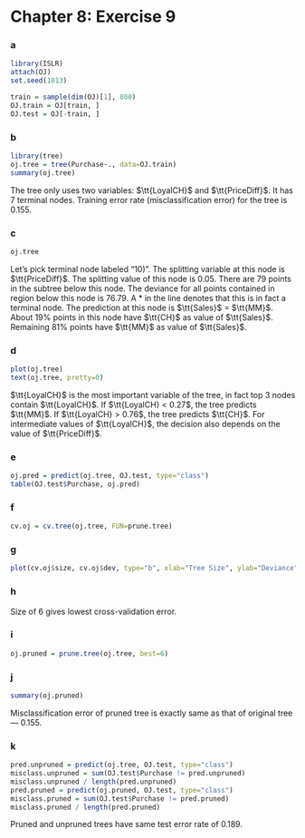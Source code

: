 Chapter 8: Exercise 9
========================================================

### a
```r
library(ISLR)
attach(OJ)
set.seed(1013)

train = sample(dim(OJ)[1], 800)
OJ.train = OJ[train, ]
OJ.test = OJ[-train, ]
```

### b
```r
library(tree)
oj.tree = tree(Purchase~., data=OJ.train)
summary(oj.tree)
```
The tree only uses two variables: $\tt{LoyalCH}$ and $\tt{PriceDiff}$. It has $7$ terminal nodes. Training error rate (misclassification error) for the tree is $0.155$.

### c
```r
oj.tree
```
Let's pick terminal node labeled "10)". The splitting variable at this node is $\tt{PriceDiff}$. The splitting value of this node is $0.05$. There are $79$ points in the subtree below this node. The deviance for all points contained in region below this node is $76.79$. A * in the line denotes that this is in fact a terminal node. The prediction at this node is $\tt{Sales}$ = $\tt{MM}$. About $19$% points in this node have $\tt{CH}$ as value of $\tt{Sales}$. Remaining $81$% points have $\tt{MM}$ as value of $\tt{Sales}$.

### d
```r
plot(oj.tree)
text(oj.tree, pretty=0)
```
$\tt{LoyalCH}$ is the most important variable of the tree, in fact top 3 nodes contain $\tt{LoyalCH}$. If $\tt{LoyalCH} < 0.27$, the tree predicts $\tt{MM}$. If $\tt{LoyalCH} > 0.76$, the tree predicts $\tt{CH}$. For intermediate values of $\tt{LoyalCH}$, the decision also depends on the value of $\tt{PriceDiff}$.

### e
```r
oj.pred = predict(oj.tree, OJ.test, type="class")
table(OJ.test$Purchase, oj.pred)
```

### f
```r
cv.oj = cv.tree(oj.tree, FUN=prune.tree)
```

### g
```r
plot(cv.oj$size, cv.oj$dev, type="b", xlab="Tree Size", ylab="Deviance")
```

### h
Size of 6 gives lowest cross-validation error.

### i
```r
oj.pruned = prune.tree(oj.tree, best=6)
```

### j
```r
summary(oj.pruned)
```
Misclassification error of pruned tree is exactly same as that of original tree --- $0.155$.

### k
```r
pred.unpruned = predict(oj.tree, OJ.test, type="class")
misclass.unpruned = sum(OJ.test$Purchase != pred.unpruned)
misclass.unpruned / length(pred.unpruned)
pred.pruned = predict(oj.pruned, OJ.test, type="class")
misclass.pruned = sum(OJ.test$Purchase != pred.pruned)
misclass.pruned / length(pred.pruned)
```
Pruned and unpruned trees have same test error rate of $0.189$.